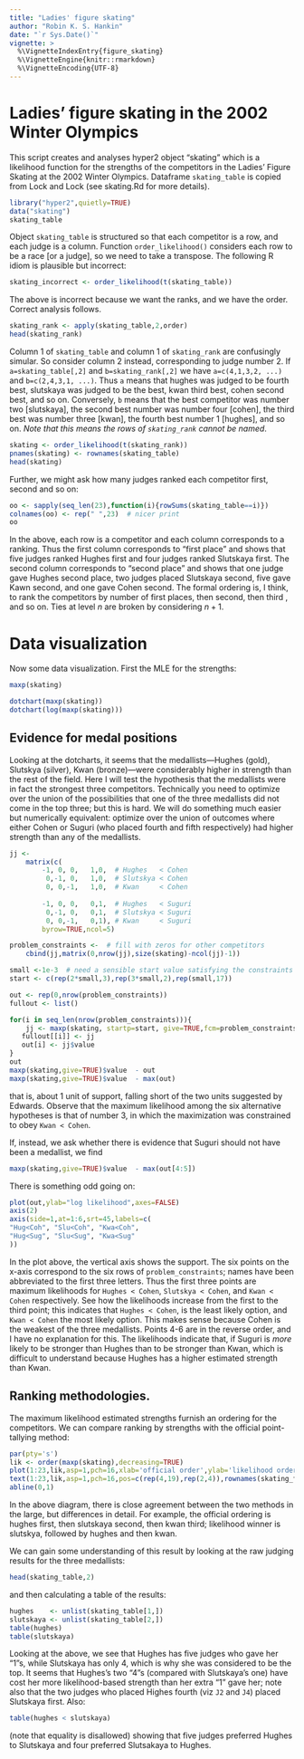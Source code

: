 ```yaml
---
title: "Ladies' figure skating"
author: "Robin K. S. Hankin"
date: "`r Sys.Date()`"
vignette: >
  %\VignetteIndexEntry{figure_skating}
  %\VignetteEngine{knitr::rmarkdown}
  %\VignetteEncoding{UTF-8}
---
```


# Ladies' figure skating in the 2002 Winter Olympics

This script creates and analyses hyper2 object "skating" which is a
likelihood function for the strengths of the competitors in the
Ladies' Figure Skating at the 2002 Winter Olympics.  Dataframe
```skating_table``` is copied from Lock and Lock (see skating.Rd for
more details).

```r
library("hyper2",quietly=TRUE)
data("skating")
skating_table
```		

Object ```skating_table``` is structured so that each competitor is a
row, and each judge is a column.  Function ```order_likelihood()```
considers each row to be a race [or a judge], so we need to take a
transpose.  The following R idiom is plausible but incorrect:


```r
skating_incorrect <- order_likelihood(t(skating_table))
```

The above is incorrect because we want the ranks, and we have the
order.  Correct analysis follows.


```r
skating_rank <- apply(skating_table,2,order)
head(skating_rank)
```

Column 1 of ```skating_table``` and column 1 of ```skating_rank``` are
confusingly simular.  So consider column 2 instead, corresponding to
judge number 2.  If ```a=skating_table[,2]``` and
```b=skating_rank[,2]``` we have ```a=c(4,1,3,2, ...)``` and
```b=c(2,4,3,1, ...)```.  Thus ```a``` means that hughes was judged to
be fourth best, slutskaya was judged to be the best, kwan third best,
cohen second best, and so on.  Conversely, ```b``` means that the best
competitor was number two [slutskaya], the second best number was
number four [cohen], the third best was number three [kwan], the
fourth best number 1 [hughes], and so on.  _Note that this means the
rows of ```skating_rank``` cannot be named_.


```r
skating <- order_likelihood(t(skating_rank))
pnames(skating) <- rownames(skating_table)
head(skating)
```

Further, we might ask how many judges ranked each competitor first,
second and so on:

```r
oo <- sapply(seq_len(23),function(i){rowSums(skating_table==i)})
colnames(oo) <- rep(" ",23)  # nicer print
oo
```

In the above, each row is a competitor and each column corresponds to
a ranking.  Thus the first column corresponds to "first place" and
	shows that five judges ranked Hughes first and four judges ranked
Slutskaya first.  The second column corresponds to "second place" and
shows that one judge gave Hughes second place, two judges placed
Slutskaya second, five gave Kawn second, and one gave Cohen second.
The formal ordering is, I think, to rank the competitors by number of
first places, then second, then third , and so on.  Ties at level $n$
are broken by considering $n+1$.


# Data visualization

Now some data visualization.  First the MLE for the strengths:

```r
maxp(skating)
```

```r
dotchart(maxp(skating))
dotchart(log(maxp(skating)))
```



## Evidence for medal positions

Looking at the dotcharts, it seems that the medallists---Hughes (gold),
Slutskya (silver), Kwan (bronze)---were considerably higher in
strength than the rest of the field.  Here I will test the hypothesis
that the medallists were in fact the strongest three competitors.
Technically you need to optimize over the union of the possibilities
that one of the three medallists did not come in the top three; but
this is hard.  We will do something much easier but numerically
equivalent: optimize over the union of outcomes where either Cohen or
Suguri (who placed fourth and fifth respectively) had higher strength
than any of the medallists.

```r
jj <-
    matrix(c(
        -1, 0, 0,   1,0,  # Hughes   < Cohen
         0,-1, 0,   1,0,  # Slutskya < Cohen
         0, 0,-1,   1,0,  # Kwan     < Cohen
        
        -1, 0, 0,   0,1,  # Hughes   < Suguri
         0,-1, 0,   0,1,  # Slutskya < Suguri
         0, 0,-1,   0,1), # Kwan     < Suguri
        byrow=TRUE,ncol=5)

problem_constraints <-  # fill with zeros for other competitors
    cbind(jj,matrix(0,nrow(jj),size(skating)-ncol(jj)-1))

small <-1e-3  # need a sensible start value satisfying the constraints
start <- c(rep(2*small,3),rep(3*small,2),rep(small,17))

out <- rep(0,nrow(problem_constraints))
fullout <- list()

for(i in seq_len(nrow(problem_constraints))){
	jj <- maxp(skating, startp=start, give=TRUE,fcm=problem_constraints[i,], fcv=0)
   fullout[[i]] <- jj
   out[i] <- jj$value
}
out
maxp(skating,give=TRUE)$value  - out
maxp(skating,give=TRUE)$value  - max(out)
```

that is, about 1 unit of support, falling short of the two units
suggested by Edwards.  Observe that the maximum likelihood among the
six alternative hypotheses is that of number 3, in which the
maximization was constrained to obey ```Kwan < Cohen```.

If, instead, we ask whether there is evidence that Suguri should not
have been a medallist, we find

```r
maxp(skating,give=TRUE)$value  - max(out[4:5])
```

There is something odd going on:

```r
plot(out,ylab="log likelihood",axes=FALSE)
axis(2)
axis(side=1,at=1:6,srt=45,labels=c(
"Hug<Coh", "Slu<Coh", "Kwa<Coh",
"Hug<Sug", "Slu<Sug", "Kwa<Sug"
))
```

In the plot above, the vertical axis shows the support.  The six
points on the x-axis correspond to the six rows of
```problem_constraints```; names have been abbreviated to the first
three letters.  Thus the first three points are maximum likelihoods
for ```Hughes < Cohen```, ```Slutskya < Cohen```, and ```Kwan <
Cohen``` respectively.  See how the likelihoods increase from the
first to the third point; this indicates that ```Hughes < Cohen```, is
the least likely option, and ```Kwan < Cohen``` the most likely
option.  This makes sense because Cohen is the weakest of the three
medallists.  Points 4-6 are in the reverse order, and I have no
explanation for this.  The likelihoods indicate that, if Suguri is
*more* likely to be stronger than Hughes than to be stronger than
Kwan, which is difficult to understand because Hughes has a higher
estimated strength than Kwan.

## Ranking methodologies.

The maximum likelihood estimated strengths furnish an ordering for the competitors.
We can compare ranking by strengths with the official point-tallying method:

```r
par(pty='s')
lik <- order(maxp(skating),decreasing=TRUE)
plot(1:23,lik,asp=1,pch=16,xlab='official order',ylab='likelihood order')
text(1:23,lik,asp=1,pch=16,pos=c(rep(4,19),rep(2,4)),rownames(skating_table))
abline(0,1)
```

In the above diagram, there is close agreement between the two methods
in the large, but differences in detail.  For example, the official
ordering is hughes first, then slutskaya second, then kwan third;
likelihood winner is slutskya, followed by hughes and then kwan.

We can gain some understanding of this result by looking at the raw
judging results for the three medallists:

```r
head(skating_table,2)
```

and then calculating a table of the results:

```r
hughes    <- unlist(skating_table[1,])
slutskaya <- unlist(skating_table[2,])
table(hughes)
table(slutskaya)
```

Looking at the above, we see that Hughes has five judges who gave her
"1"s, while Slutskaya has only 4, which is why she was considered to
be the top.  It seems that Hughes's two "4"s (compared with
Slutskaya's one) have cost her more likelihood-based strength than her
extra "1" gave her; note also that the two judges who placed Highes
fourth (viz `J2` and `J4`) placed Slutskaya first.  Also:

```r
table(hughes < slutskaya)
```
(note that equality is disallowed) showing that five judges preferred Hughes
to Slutskaya and four preferred Slutsakaya to Hughes.


